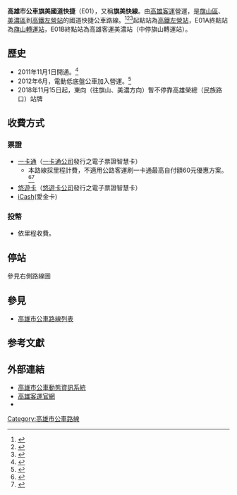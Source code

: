 {{Infobox Bus Route
| image=[[File:高雄客運電動低地板公車122-FV.jpg|240px]]
| number= 高雄市公車旗美國道快捷（E01）
| manager=[[高雄市政府|高雄市政府]]交通局
| operator= [[高雄客運|高雄客運]]
| length= 約44.8公里
| time= 
| start= [[高鐵左營站|高鐵左營站]]
| via= 高雄榮總 (東向自2018年11月15日起暫停停靠）
| end= [[旗山轉運站|旗山轉運站]]<br>[[高雄客運美濃站|高雄客運美濃站]]
| level=平日 05：50－23：00<br>假日 07：00－21：00
| frequency= E01A 高雄－旗山 20－40分鐘一班<br>
E01B 高雄－旗山－美濃 20－130分鐘一班
| Other_route=
| vehicle=[[File:標誌(小)mark(S).jpg|25px]]全線部份電動低底盤公車
| garage= [[旗山轉運站|旗山轉運站]]
| Fare= 里程收費
| compete= 
| bgcolor= yellow
| fontcolor= red
}}
'''高雄市公車旗美國道快捷'''（E01），又稱'''旗美快線'''。由[[高雄客運|高雄客運]]營運，是[[旗山區|旗山區]]、[[美濃區|美濃區]]到[[高鐵左營站|高鐵左營站]]的國道快捷公車路線。<ref>{{Cite web |url=http://www.ksbus.com.tw/schedule/Roadmap/1001101kaohsiung-cishan-minlong.htm |title=高雄客運旗美國道快捷路線圖 |accessdate=2015-11-25 |archive-date=2015-10-23 |archive-url=https://web.archive.org/web/20151023032439/http://www.ksbus.com.tw/schedule/Roadmap/1001101kaohsiung-cishan-minlong.htm |dead-url=no }}</ref><ref name="tbkc1">{{Cite web |url=http://www.tbkc.gov.tw/Files/service/2015CITYBUS.pdf |title=《2015年高雄市公車路線導覽手冊》，高雄市政府交通局出版，第22頁。 |access-date=2015-11-25 |archive-url=https://web.archive.org/web/20170816003520/http://www.tbkc.gov.tw/Files/service/2015CITYBUS.pdf |archive-date=2017-08-16 |dead-url=yes }}</ref><ref>{{Cite web |url=http://www.epochtimes.com/b5/12/3/17/n3542698.htm%E6%8B%9A%E6%97%97%E7%BE%8E%E8%A7%80%E5%85%89--%E9%AB%98%E5%B8%82%E9%9B%BB%E5%8B%95%E5%85%AC%E8%BB%8A%E6%8E%A5%E6%A3%92.html |title=拚旗美觀光 高市電動公車接棒 |accessdate=2015-11-25 |archive-date=2015-11-25 |archive-url=https://web.archive.org/web/20151125094242/http://www.epochtimes.com/b5/12/3/17/n3542698.htm%E6%8B%9A%E6%97%97%E7%BE%8E%E8%A7%80%E5%85%89--%E9%AB%98%E5%B8%82%E9%9B%BB%E5%8B%95%E5%85%AC%E8%BB%8A%E6%8E%A5%E6%A3%92.html |dead-url=no }}</ref>起點站為[[高鐵左營站|高鐵左營站]]，E01A終點站為[[旗山轉運站|旗山轉運站]]，E01B終點站為高雄客運美濃站（中停旗山轉運站）。

==歷史==
* 2011年11月1日開通。<ref>{{Cite web |url=http://www.epochtimes.com/b5/11/10/30/n3415833.htm%E6%97%97%E7%BE%8E%E5%BF%AB%E6%8D%B7--%E9%AB%98%E5%B8%82%E5%B9%B4%E8%B2%BC1500%E8%90%AC.html |title=旗美快捷 高市年貼1500萬 |accessdate=2015-11-25 |archive-date=2016-03-04 |archive-url=https://web.archive.org/web/20160304115710/http://www.epochtimes.com/b5/11/10/30/n3415833.htm%E6%97%97%E7%BE%8E%E5%BF%AB%E6%8D%B7--%E9%AB%98%E5%B8%82%E5%B9%B4%E8%B2%BC1500%E8%90%AC.html |dead-url=no }}</ref>
* 2012年6月，電動低底盤公車加入營運。<ref>{{Cite web |url=http://news.e2.com.tw/utf-8/2012-1/333377.htm |title=高雄客運旗美國道快捷公車成績亮麗 |accessdate=2015-11-25 |archive-date=2015-11-25 |archive-url=https://web.archive.org/web/20151125193114/http://news.e2.com.tw/utf-8/2012-1/333377.htm |dead-url=no }}</ref>
*2018年11月15日起，東向（往旗山、美濃方向）暫不停靠高雄榮總（民族路口）站牌

==收費方式==
===票證===
* [[一卡通_(臺灣)|一卡通]]（[[一卡通公司|一卡通公司]]發行之電子票證智慧卡）
**本路線採里程計費，不適用公路客運刷一卡通最高自付額60元優惠方案。<ref>{{Cite web |url=https://www.i-pass.com.tw/Range/CityBus |title=一卡通高雄市公車收費方式 |accessdate=2015-11-25 |archive-date=2015-11-25 |archive-url=https://web.archive.org/web/20151125181607/https://www.i-pass.com.tw/Range/CityBus |dead-url=no }}</ref><ref>{{Cite web |url=http://www.chinatimes.com/newspapers/20130626001850-260107 |title=漲很凶？ 旗美快捷公車否認 |accessdate=2015-11-25 |archive-date=2015-11-25 |archive-url=https://web.archive.org/web/20151125194515/http://www.chinatimes.com/newspapers/20130626001850-260107 |dead-url=no }}</ref>
* [[悠遊卡|悠遊卡]]（[[悠遊卡公司|悠遊卡公司]]發行之電子票證智慧卡）
*[[iCash|iCash]](愛金卡)

===投幣===
*依里程收費。

== 停站 ==
參見右側路線圖
{{BS-map
|title=高雄市公車旗美國道快捷站牌
|legend=0
|lua=1
|collapse =
|map=
STR+l\STR+r
{{rint|tw|tra}}{{rint|tw|kmrt}}高鐵左營站! !BHF(R)f\STR
STR\STR
BS2l\BS2r
BHF(L)g~~ 榮總
STR~~[[File:TWHW10.svg|20px]][[鼎金系統交流道|鼎金系統交流道]]（不停靠）
STR~~ [[File:TWHW10.svg|20px]]國道十號
STR~~[[File:TWHW10.svg|20px]][[旗山端|旗山端]]（不停靠）
hKRZWae~~ 新旗尾橋
BHF~~ 旗山轉運站
hKRZWae~~ 旗山橋
部份班次延駛! !exKBHFe~~ 高雄客運美濃站（美濃老街）
}}

==參見==
*[[高雄市公車路線列表|高雄市公車路線列表]]

==参考文獻==
{{reflist}}

==外部連結==
* [https://ibus.tbkc.gov.tw/ibus/ 高雄市公車動態資訊系統] {{Wayback|url=https://ibus.tbkc.gov.tw/ibus/ |date=20210525024307 }}
* [http://www.ksbus.com.tw/ 高雄客運官網] {{Wayback|url=http://www.ksbus.com.tw/ |date=20200717041149 }} 
*{{facebook|tbkcdream|轉動高雄青春夢}}
{{高雄市公車}}

[[Category:高雄市公車路線|Category:高雄市公車路線]]